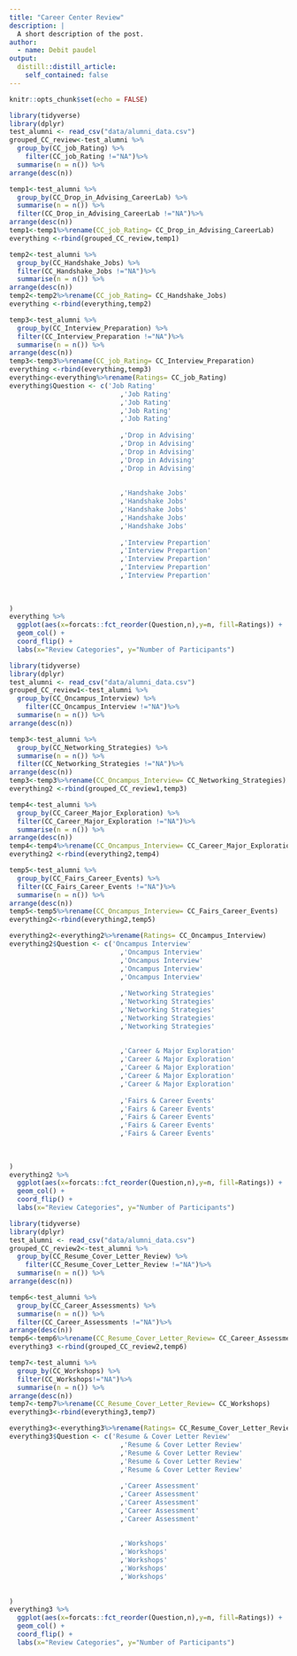 ```yaml
---
title: "Career Center Review"
description: |
  A short description of the post.
author:
  - name: Debit paudel
output:
  distill::distill_article:
    self_contained: false
---
```



```r
knitr::opts_chunk$set(echo = FALSE)
```


```r
library(tidyverse)
library(dplyr)
test_alumni <- read_csv("data/alumni_data.csv")
grouped_CC_review<-test_alumni %>% 
  group_by(CC_job_Rating) %>% 
    filter(CC_job_Rating !="NA")%>% 
  summarise(n = n()) %>%
arrange(desc(n))

temp1<-test_alumni %>% 
  group_by(CC_Drop_in_Advising_CareerLab) %>% 
  summarise(n = n()) %>%
  filter(CC_Drop_in_Advising_CareerLab !="NA")%>% 
arrange(desc(n))
temp1<-temp1%>%rename(CC_job_Rating= CC_Drop_in_Advising_CareerLab) 
everything <-rbind(grouped_CC_review,temp1)

temp2<-test_alumni %>% 
  group_by(CC_Handshake_Jobs) %>% 
  filter(CC_Handshake_Jobs !="NA")%>% 
  summarise(n = n()) %>%
arrange(desc(n))
temp2<-temp2%>%rename(CC_job_Rating= CC_Handshake_Jobs) 
everything <-rbind(everything,temp2)

temp3<-test_alumni %>% 
  group_by(CC_Interview_Preparation) %>% 
  filter(CC_Interview_Preparation !="NA")%>% 
  summarise(n = n()) %>%
arrange(desc(n))
temp3<-temp3%>%rename(CC_job_Rating= CC_Interview_Preparation) 
everything <-rbind(everything,temp3)
everything<-everything%>%rename(Ratings= CC_job_Rating) 
everything$Question <- c('Job Rating'
                            ,'Job Rating'
                            ,'Job Rating'
                            ,'Job Rating'
                            ,'Job Rating'
                           
                            ,'Drop in Advising'
                            ,'Drop in Advising'
                            ,'Drop in Advising'
                            ,'Drop in Advising'
                            ,'Drop in Advising'
                           
                            
                            ,'Handshake Jobs'
                            ,'Handshake Jobs'
                            ,'Handshake Jobs'
                            ,'Handshake Jobs'
                            ,'Handshake Jobs'
                         
                            ,'Interview Prepartion'
                            ,'Interview Prepartion'
                            ,'Interview Prepartion'
                            ,'Interview Prepartion'
                            ,'Interview Prepartion'
                         
                            
                            
)
everything %>%
  ggplot(aes(x=forcats::fct_reorder(Question,n),y=n, fill=Ratings)) +
  geom_col() + 
  coord_flip() + 
  labs(x="Review Categories", y="Number of Participants")
```


```r
library(tidyverse)
library(dplyr)
test_alumni <- read_csv("data/alumni_data.csv")
grouped_CC_review1<-test_alumni %>%  
  group_by(CC_Oncampus_Interview) %>% 
    filter(CC_Oncampus_Interview !="NA")%>% 
  summarise(n = n()) %>%
arrange(desc(n))

temp3<-test_alumni %>% 
  group_by(CC_Networking_Strategies) %>% 
  summarise(n = n()) %>%
  filter(CC_Networking_Strategies !="NA")%>% 
arrange(desc(n))
temp3<-temp3%>%rename(CC_Oncampus_Interview= CC_Networking_Strategies) 
everything2 <-rbind(grouped_CC_review1,temp3)

temp4<-test_alumni %>% 
  group_by(CC_Career_Major_Exploration) %>% 
  filter(CC_Career_Major_Exploration !="NA")%>% 
  summarise(n = n()) %>%
arrange(desc(n))
temp4<-temp4%>%rename(CC_Oncampus_Interview= CC_Career_Major_Exploration) 
everything2 <-rbind(everything2,temp4)

temp5<-test_alumni %>% 
  group_by(CC_Fairs_Career_Events) %>% 
  filter(CC_Fairs_Career_Events !="NA")%>% 
  summarise(n = n()) %>%
arrange(desc(n))
temp5<-temp5%>%rename(CC_Oncampus_Interview= CC_Fairs_Career_Events) 
everything2<-rbind(everything2,temp5)

everything2<-everything2%>%rename(Ratings= CC_Oncampus_Interview) 
everything2$Question <- c('Oncampus Interview'
                            ,'Oncampus Interview'
                            ,'Oncampus Interview'
                            ,'Oncampus Interview'
                            ,'Oncampus Interview'
                           
                            ,'Networking Strategies'
                            ,'Networking Strategies'
                            ,'Networking Strategies'
                            ,'Networking Strategies'
                            ,'Networking Strategies'
                           
                            
                            ,'Career & Major Exploration'
                            ,'Career & Major Exploration'
                            ,'Career & Major Exploration'
                            ,'Career & Major Exploration'
                            ,'Career & Major Exploration'
                         
                            ,'Fairs & Career Events'
                            ,'Fairs & Career Events'
                            ,'Fairs & Career Events'
                            ,'Fairs & Career Events'
                            ,'Fairs & Career Events'
                         
                            
                            
)
everything2 %>%
  ggplot(aes(x=forcats::fct_reorder(Question,n),y=n, fill=Ratings)) +
  geom_col() + 
  coord_flip() + 
  labs(x="Review Categories", y="Number of Participants")
```

```r
library(tidyverse)
library(dplyr)
test_alumni <- read_csv("data/alumni_data.csv")
grouped_CC_review2<-test_alumni %>%  
  group_by(CC_Resume_Cover_Letter_Review) %>% 
    filter(CC_Resume_Cover_Letter_Review !="NA")%>% 
  summarise(n = n()) %>%
arrange(desc(n))

temp6<-test_alumni %>% 
  group_by(CC_Career_Assessments) %>% 
  summarise(n = n()) %>%
  filter(CC_Career_Assessments !="NA")%>% 
arrange(desc(n))
temp6<-temp6%>%rename(CC_Resume_Cover_Letter_Review= CC_Career_Assessments) 
everything3 <-rbind(grouped_CC_review2,temp6)

temp7<-test_alumni %>% 
  group_by(CC_Workshops) %>% 
  filter(CC_Workshops!="NA")%>% 
  summarise(n = n()) %>%
arrange(desc(n))
temp7<-temp7%>%rename(CC_Resume_Cover_Letter_Review= CC_Workshops) 
everything3<-rbind(everything3,temp7)

everything3<-everything3%>%rename(Ratings= CC_Resume_Cover_Letter_Review) 
everything3$Question <- c('Resume & Cover Letter Review'
                            ,'Resume & Cover Letter Review'
                            ,'Resume & Cover Letter Review'
                            ,'Resume & Cover Letter Review'
                            ,'Resume & Cover Letter Review'
                           
                            ,'Career Assessment'
                            ,'Career Assessment'
                            ,'Career Assessment'
                            ,'Career Assessment'
                            ,'Career Assessment'
                           
                            
                            ,'Workshops'
                            ,'Workshops'
                            ,'Workshops'
                            ,'Workshops'
                            ,'Workshops'
                            
                            
)
everything3 %>%
  ggplot(aes(x=forcats::fct_reorder(Question,n),y=n, fill=Ratings)) +
  geom_col() + 
  coord_flip() + 
  labs(x="Review Categories", y="Number of Participants")
```

